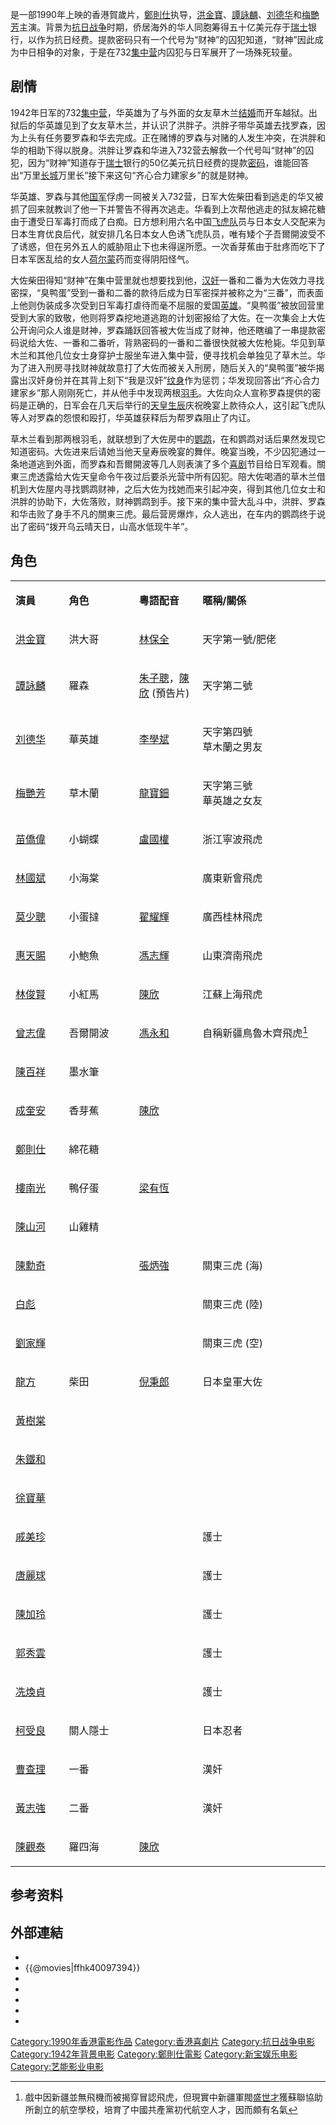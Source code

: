 {{Infobox Film
| name = 富貴兵團
| original_name = ''{{lang|en|The Fortune Code}}''
| image = The Fortune Code.jpg
| caption =
| director = [[鄭則仕|鄭則仕]]
| producer = 鄭則仕<br />[[張國忠|張國忠]] 
| producer_2 = 麥力文
| writer   = [[黃炳耀_(編劇)|黃炳耀]]<br />[[王晶_(導演)|王晶]]
| starring = [[洪金寶|洪金寶]]<br />[[譚詠麟|譚詠麟]]<br />[[劉德華|劉德華]]<br />[[梅艷芳|梅艷芳]]
| music = [[魯世傑|魯世傑]]
| cinematography = [[溫文傑|溫文傑]]<br />[[李子衡|李子衡]]<br />[[馬官華|馬官華]]
| editing = [[黃銘林|黃銘林]] 
| production_company = [[藝能影業有限公司|藝能影業有限公司]]
| distributor ={{HK}} 新寶娛樂有限公司
| released = {{BHKG}}：{{film date|1990|1|19}}<br>{{TWN}}：{{film date|1990|1|27}}
| runtime = 89 分鐘
| country = {{英屬香港電影}}
| language = 粵語
| gross   = HK $17,527,234.00<ref>{{Cite web|title=富貴兵團 (1990)|url=http://hkmdb.com/db/movies/view.mhtml?id=7314&display_set=big5|accessdate=2020-04-15|work=hkmdb.com|archive-date=2020-10-29|archive-url=https://web.archive.org/web/20201029235346/http://www.hkmdb.com/db/movies/view.mhtml?id=7314&display_set=big5|dead-url=no}}</ref> 
| preceded_by    = 
| followed_by    = 
| amg_id = |
| imdb_id    = tt0097394
}}
{{engname|《富貴兵團》|''The Fortune Code''}}是一部1990年上映的香港賀歲片，[[鄭則仕|鄭則仕]]执导，[[洪金寶|洪金寶]]、[[譚詠麟|譚詠麟]]、[[刘德华|刘德华]]和[[梅艷芳|梅艷芳]]主演。背景为[[抗日战争|抗日战争]]时期，侨居海外的华人同胞筹得五十亿美元存于[[瑞士|瑞士]]银行，以作为抗日经费。提款密码只有一个代号为“财神”的囚犯知道，“财神”因此成为中日相争的对象，于是在732[[集中营|集中营]]内囚犯与日军展开了一场殊死较量。

== 剧情 ==
1942年日军的732[[集中营|集中营]]，华英雄为了与外面的女友草木兰[[结婚|结婚]]而开车越狱。出狱后的华英雄见到了女友草木兰，并认识了洪胖子。洪胖子带华英雄去找罗森，因为上头有任务要罗森和华去完成。正在赌博的罗森与对赌的人发生冲突，在洪胖和华的相助下得以脱身。洪胖让罗森和华进入732营去解救一个代号叫“财神”的囚犯，因为“财神”知道存于[[瑞士|瑞士]]银行的50亿美元抗日经费的提款[[密码|密码]]，谁能回答出“万里[[长城|长城]]万里长”接下来这句“齐心合力建家乡”的就是财神。

华英雄、罗森与其他[[中華民國國軍|国军]]俘虏一同被关入732营，日军大佐柴田看到逃走的华又被抓了回来就教训了他一下并警告不得再次逃走。华看到上次帮他逃走的狱友綿花糖由于遭受日军毒打而成了白痴。日方想利用六名中国[[飞虎队|飞虎队]]员与日本女人交配来为日本生育优良后代，就安排几名日本女人色诱飞虎队员，唯有矮个子吾爾開波受不了诱惑，但在另外五人的威胁阻止下也未得逞所愿。一次香芽蕉由于肚疼而吃下了日本军医乱给的女人[[荷尔蒙|荷尔蒙]]药而变得阴阳怪气。

大佐柴田得知“财神”在集中营里就也想要找到他，[[汉奸|汉奸]]一番和二番为大佐效力寻找密探，“臭鸭蛋”受到一番和二番的款待后成为日军密探并被称之为“三番”，而表面上他则伪装成多次受到日军毒打虐待而毫不屈服的爱国[[英雄|英雄]]。“臭鸭蛋”被放回营里受到大家的致敬，他则将罗森挖地道逃跑的计划密报给了大佐。在一次集会上大佐公开询问众人谁是财神，罗森踊跃回答被大佐当成了财神，他还瞎编了一串提款密码说给大佐、一番和二番听，背熟密码的一番和二番很快就被大佐枪毙。华见到草木兰和其他几位女士身穿护士服坐车进入集中营，便寻找机会单独见了草木兰。华为了进入刑房寻找财神就故意打了大佐而被关入刑房，随后关入的“臭鸭蛋”被华揭露出汉奸身份并在其背上刻下“我是汉奸”[[纹身|纹身]]作为惩罚；华发现回答出“齐心合力建家乡”那人刚刚死亡，并从他手中发现两根[[羽毛|羽毛]]。大佐向众人宣称罗森提供的密码是正确的，日军会在几天后举行的[[天皇|天皇]][[生辰|生辰]]庆祝晚宴上款待众人，这引起飞虎队等人对罗森的怨恨和殴打，华英雄获释后为帮罗森阻止了内讧。

草木兰看到那两根羽毛，就联想到了大佐房中的[[鹦鹉|鹦鹉]]，在和鹦鹉对话后果然发现它知道密码。大佐进来后请她当他天皇寿辰晚宴的舞伴。晚宴当晚，不少囚犯通过一条地道逃到外面，而罗森和吾爾開波等几人则表演了多个[[喜剧|喜剧]]节目给日军观看。關東三虎透露给大佐天皇命令午夜过后要杀光营中所有囚犯。陪大佐喝酒的草木兰借机到大佐屋内寻找鹦鹉财神，之后大佐为找她而来引起冲突，得到其他几位女士和洪胖的协助下，大佐落败，财神鹦鹉到手。接下来的集中营大乱斗中，洪胖、罗森和华击败了身手不凡的關東三虎。最后营房爆炸，众人逃出，在车内的鹦鹉终于说出了密码“拨开乌云晴天日，山高水低现牛羊”。

== 角色 ==
{|class="wikitable" width="56%"
|- style="background:cornflowerblue; color:white" align=center
|style="width:2%"|'''演員'''||style="width:3%"|'''角色'''||style="width:2%"|'''粵語配音'''||style="width:6%"|'''暱稱/關係'''
|-
|[[洪金寶|洪金寶]]|| 洪大哥|| [[林保全|林保全]] || 天字第一號/肥佬
|-
|[[譚詠麟|譚詠麟]]|| 羅森 || [[朱子聰|朱子聰]]，[[陳欣_(配音員)|陳欣]] (預告片) || 天字第二號
|-
|[[刘德华|刘德华]]||  華英雄 || [[李學斌|李學斌]] || 天字第四號<br>草木蘭之男友
|-
|[[梅艷芳|梅艷芳]]|| 草木蘭 || [[龍寶鈿|龍寶鈿]] || 天字第三號<br>華英雄之女友
|-
|[[苗僑偉|苗僑偉]]||  小蝴蝶 || [[盧國權|盧國權]] || 浙江寧波飛虎
|-
|[[林國斌|林國斌]]|| 小海棠 || || 廣東新會飛虎
|-
|[[莫少聰|莫少聰]]|| 小蛋撻 || [[翟耀輝|翟耀輝]] || 廣西桂林飛虎
|-
|[[惠天賜|惠天賜]]|| 小鮑魚 || [[馮志輝|馮志輝]] || 山東濟南飛虎
|-
|[[林俊賢|林俊賢]]|| 小紅馬 || [[陳欣_(配音員)|陳欣]] || 江蘇上海飛虎
|-
|[[曾志偉|曾志偉]]|| 吾爾開波  || [[馮永和|馮永和]] || 自稱新疆鳥魯木齊飛虎<ref>戲中因新疆並無飛機而被揭穿冒認飛虎，但現實中新疆軍閥[[盛世才|盛世才]]獲蘇聯協助所創立的航空學校，培育了中國共產黨初代航空人才，因而頗有名氣</ref>
|-
|[[陳百祥|陳百祥]]|| 墨水筆 ||  ||
|-
|[[成奎安|成奎安]]|| 香芽蕉 || [[陳欣_(配音員)|陳欣]] ||
|-
|[[鄭則仕|鄭則仕]]|| 綿花糖 || ||
|-
|[[樓南光|樓南光]]|| 鴨仔蛋 || [[梁有恆|梁有恆]] ||
|-
|[[陳山河|陳山河]]|| 山雞精 ||||
|-
|[[陳勳奇|陳勳奇]]||  || [[張炳強|張炳強]] ||關東三虎 (海)
|-
|[[白彪|白彪]]||  ||  ||關東三虎 (陸)
|-
|[[劉家輝|劉家輝]]||  ||  ||關東三虎 (空)
|-
|[[龍方|龍方]]|| 柴田 ||[[倪秉郎|倪秉郎]]|| 日本皇軍大佐
|-
|[[黃樹棠|黃樹棠]]||  ||  ||
|-
|[[朱鐵和|朱鐵和]]||  ||  ||
|-
|[[徐寶華|徐寶華]]||  ||  ||
|-
|[[戚美珍|戚美珍]]||  ||  ||護士
|-
|[[唐麗球|唐麗球]]||  ||  ||護士
|-
|[[陳加玲|陳加玲]]||  ||  ||護士
|-
|[[郭秀雲|郭秀雲]]||  ||  ||護士
|-
|[[冼煥貞|冼煥貞]]||||||護士
|-
|[[柯受良|柯受良]]|| 關人隱士 ||  ||日本忍者
|- 
|[[曹查理|曹查理]]||一番||||漢奸
|-  
|[[黃志強_(導演)|黃志強]]||二番||||漢奸
|-
|[[陳觀泰|陳觀泰]]|| 羅四海 || [[陳欣_(配音員)|陳欣]] ||
|}

== 参考资料 ==
{{reflist}}

== 外部連結 ==
*{{hkmdb title|7314}}
*{{@movies|ffhk40097394}}
*{{douban}}
*{{Mtime|20232}}
*{{Amg movie|142287}}
*{{rotten-tomatoes|the-fortune-code}}
*{{imdb title|0097394}}

{{梅艷芳}}
{{DEFAULTSORT:fugui}}
[[Category:1990年香港電影作品|Category:1990年香港電影作品]]
[[Category:香港喜劇片|Category:香港喜劇片]]
[[Category:抗日战争电影|Category:抗日战争电影]]
[[Category:1942年背景电影|Category:1942年背景电影]]
[[Category:鄭則仕電影|Category:鄭則仕電影]]
[[Category:新宝娱乐电影|Category:新宝娱乐电影]]
[[Category:艺能影业电影|Category:艺能影业电影]]